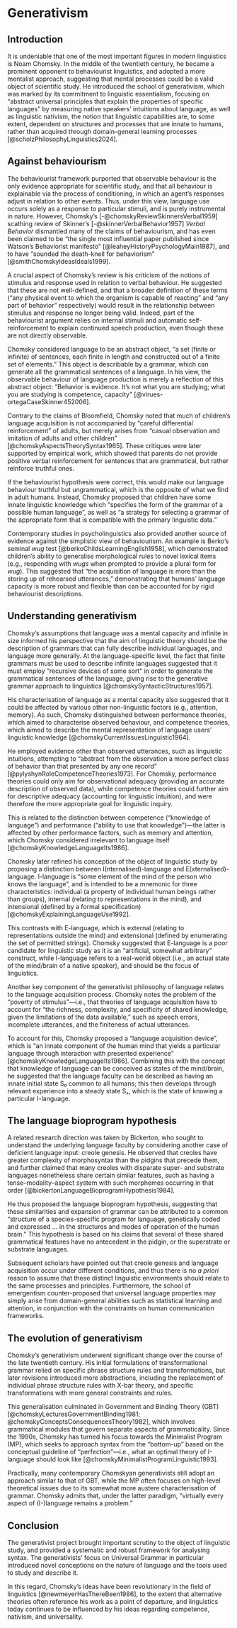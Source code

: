 # Generativism

## Introduction

It is undeniable that one of the most important figures in modern linguistics is Noam Chomsky. In the middle of the twentieth century, he became a prominent opponent to behaviourist linguistics, and adopted a more mentalist approach, suggesting that mental processes could be a valid object of scientific study. He introduced the school of generativism, which was marked by its commitment to linguistic essentialism, focusing on "abstract universal principles that explain the properties of specific languages" by measuring native speakers' intuitions about language, as well as linguistic nativism, the notion that linguistic capabilities are, to some extent, dependent on structures and processes that are innate to humans, rather than acquired through domain-general learning processes [@scholzPhilosophyLinguistics2024].

## Against behaviourism

The behaviourist framework purported that observable behaviour is the only evidence appropriate for scientific study, and that all behaviour is explainable via the process of conditioning, in which an agent's responses adjust in relation to other events. Thus, under this view, language use occurs solely as a response to particular stimuli, and is purely instrumental in nature. However, Chomsky's [-@chomskyReviewSkinnersVerbal1959] scathing review of Skinner's [-@skinnerVerbalBehavior1957] *Verbal Behavior* dismantled many of the claims of behaviourism, and has even been claimed to be "the single most influential paper published since Watson's Behaviorist manifesto" [@leaheyHistoryPsychologyMain1987], and to have "sounded the death-knell for behaviorism" [@smithChomskyIdeasIdeals1999].

A crucial aspect of Chomsky's review is his criticism of the notions of stimulus and response used in relation to verbal behaviour. He suggested that these are not well-defined, and that a broader definition of these terms ("any physical event to which the organism is capable of reacting" and "any part of behavior" respectively) would result in the relationship between stimulus and response no longer being valid. Indeed, part of the behaviourist argument relies on internal stimuli and automatic self-reinforcement to explain continued speech production, even though these are not directly observable.

Chomsky considered language to be an abstract object, "a set (finite or infinite) of sentences, each finite in length and constructed out of a finite set of elements." This object is describable by a grammar, which can generate all the grammatical sentences of a language. In his view, the observable behaviour of language production is merely a reflection of this abstract object: "Behavior is evidence. It's not what you are studying; what you are studying is competence, capacity" [@virues-ortegaCaseSkinner452006].

Contrary to the claims of Bloomfield, Chomsky noted that much of children's language acquisition is not accompanied by "careful differential reinforcement" of adults, but merely arises from "casual observation and imitation of adults and other children" [@chomskyAspectsTheorySyntax1965]. These critiques were later supported by empirical work, which showed that parents do not provide positive verbal reinforcement for sentences that are grammatical, but rather reinforce truthful ones.

If the behaviourist hypothesis were correct, this would make our language behaviour truthful but ungrammatical, which is the opposite of what we find in adult humans. Instead, Chomsky proposed that children have some innate linguistic knowledge which "specifies the form of the grammar of a possible human language", as well as "a strategy for selecting a grammar of the appropriate form that is compatible with the primary linguistic data."

Contemporary studies in psycholinguistics also provided another source of evidence against the simplistic view of behaviourism. An example is Berko's seminal *wug* test [@berkoChildsLearningEnglish1958], which demonstrated children's ability to generalise morphological rules to novel lexical items (e.g., responding with *wugs* when prompted to provide a plural form for *wug*). This suggested that "the acquisition of language is more than the storing up of rehearsed utterances," demonstrating that humans' language capacity is more robust and flexible than can be accounted for by rigid behaviourist descriptions.

## Understanding generativism

Chomsky's assumptions that language was a mental capacity and infinite in size informed his perspective that the aim of linguistic theory should be the description of grammars that can fully describe individual languages, and language more generally. At the language-specific level, the fact that finite grammars must be used to describe infinite languages suggested that it must employ "recursive devices of some sort" in order to generate the grammatical sentences of the language, giving rise to the generative grammar approach to linguistics [@chomskySyntacticStructures1957].

His characterisation of language as a mental capacity also suggested that it could be affected by various other non-linguistic factors (e.g., attention, memory). As such, Chomsky distinguished between performance theories, which aimed to characterise observed behaviour, and competence theories, which aimed to describe the mental representation of language users' linguistic knowledge [@chomskyCurrentIssuesLinguistic1964].

He employed evidence other than observed utterances, such as linguistic intuitions, attempting to "abstract from the observation a more perfect class of behavior than that presented by any one record" [@pylyshynRoleCompetenceTheories1973]. For Chomsky, performance theories could only aim for observational adequacy (providing an accurate description of observed data), while competence theories could further aim for descriptive adequacy (accounting for linguistic intuition), and were therefore the more appropriate goal for linguistic inquiry.

This is related to the distinction between competence ("knowledge of language") and performance ("ability to use that knowledge")—the latter is affected by other performance factors, such as memory and attention, which Chomsky considered irrelevant to language itself [@chomskyKnowledgeLanguageIts1986].

Chomsky later refined his conception of the object of linguistic study by proposing a distinction between I(nternalised)-language and E(xternalised)-language. I-language is "some element of the mind of the person who knows the language", and is intended to be a mnemonic for three characteristics: individual (a property of individual human beings rather than groups), internal (relating to representations in the mind), and intensional (defined by a formal specification) [@chomskyExplainingLanguageUse1992].

This contrasts with E-language, which is external (relating to representations outside the mind) and extensional (defined by enumerating the set of permitted strings). Chomsky suggested that E-language is a poor candidate for linguistic study as it is an "artificial, somewhat arbitrary" construct, while I-language refers to a real-world object (i.e., an actual state of the mind/brain of a native speaker), and should be the focus of linguistics.

Another key component of the generativist philosophy of language relates to the language acquisition process. Chomsky notes the problem of the "poverty of stimulus"—i.e., that theories of language acquisition have to account for "the richness, complexity, and specificity of shared knowledge, given the limitations of the data available," such as speech errors, incomplete utterances, and the finiteness of actual utterances.

To account for this, Chomsky proposed a "language acquisition device", which is "an innate component of the human mind that yields a particular language through interaction with presented experience" [@chomskyKnowledgeLanguageIts1986]. Combining this with the concept that knowledge of language can be conceived as states of the mind/brain, he suggested that the language faculty can be described as having an innate initial state S₀ common to all humans; this then develops through relevant experience into a steady state Sₛ, which is the state of knowing a particular I-language.

## The language bioprogram hypothesis

A related research direction was taken by Bickerton, who sought to understand the underlying language faculty by considering another case of deficient language input: creole genesis. He observed that creoles have greater complexity of morphosyntax than the pidgins that precede them, and further claimed that many creoles with disparate super- and substrate languages nonetheless share certain similar features, such as having a tense–modality–aspect system with such morphemes occurring in that order [@bickertonLanguageBioprogramHypothesis1984].

He thus proposed the language bioprogram hypothesis, suggesting that these similarities and expansion of grammar can be attributed to a common "structure of a species-specific program for language, genetically coded and expressed … in the structures and modes of operation of the human brain." This hypothesis is based on his claims that several of these shared grammatical features have no antecedent in the pidgin, or the superstrate or substrate languages.

Subsequent scholars have pointed out that creole genesis and language acquisition occur under different conditions, and thus there is no *a priori* reason to assume that these distinct linguistic environments should relate to the same processes and principles. Furthermore, the school of emergentism counter-proposed that universal language properties may simply arise from domain-general abilities such as statistical learning and attention, in conjunction with the constraints on human communication frameworks.

## The evolution of generativism

Chomsky's generativism underwent significant change over the course of the late twentieth century. His initial formulations of transformational grammar relied on specific phrase structure rules and transformations, but later revisions introduced more abstractions, including the replacement of individual phrase structure rules with X-bar theory, and specific transformations with more general constraints and rules.

This generalisation culminated in Government and Binding Theory (GBT) [@chomskyLecturesGovernmentBinding1981; @chomskyConceptsConsequencesTheory1982], which involves grammatical modules that govern separate aspects of grammaticality. Since the 1990s, Chomsky has turned his focus towards the Minimalist Program (MP), which seeks to approach syntax from the "bottom-up" based on the conceptual guideline of "perfection"—i.e., what an optimal theory of I-language should look like [@chomskyMinimalistProgramLinguistic1993].

Practically, many contemporary Chomskyan generativists still adopt an approach similar to that of GBT, while the MP often focuses on high-level theoretical issues due to its somewhat more austere characterisation of grammar. Chomsky admits that, under the latter paradigm, "virtually every aspect of (I-)language remains a problem."

## Conclusion

The generativist project brought important scrutiny to the object of linguistic study, and provided a systematic and robust framework for analysing syntax. The generativists' focus on Universal Grammar in particular introduced novel conceptions on the nature of language and the tools used to study and describe it.

In this regard, Chomsky's ideas have been revolutionary in the field of linguistics [@newmeyerHasThereBeen1986], to the extent that alternative theories often reference his work as a point of departure, and linguistics today continues to be influenced by his ideas regarding competence, nativism, and universality.
